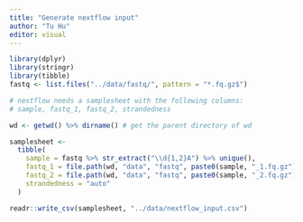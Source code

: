 ```yaml
---
title: "Generate nextflow input"
author: "Tu Hu"
editor: visual
---
```


```r
library(dplyr)
library(stringr)
library(tibble)
fastq <- list.files("../data/fastq/", pattern = "*.fq.gz$")

# nextflow needs a samplesheet with the following columns:
# sample, fastq_1, fastq_2, strandedness

wd <- getwd() %>% dirname() # get the parent directory of wd

samplesheet <- 
  tibble(
    sample = fastq %>% str_extract("\\d{1,2}A") %>% unique(),
    fastq_1 = file.path(wd, "data", "fastq", paste0(sample, "_1.fq.gz")),
    fastq_2 = file.path(wd, "data", "fastq", paste0(sample, "_2.fq.gz")),
    strandedness = "auto"
  )

readr::write_csv(samplesheet, "../data/nextflow_input.csv")
```
